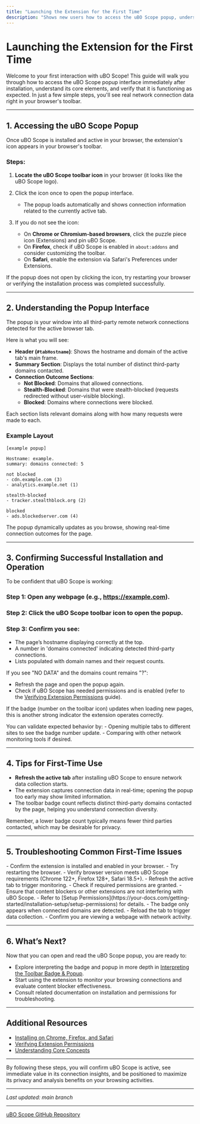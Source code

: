 ```yaml
---
title: "Launching the Extension for the First Time"
description: "Shows new users how to access the uBO Scope popup, understand its interface, and confirm successful installation. Ensures users see the extension in action immediately."
---
```


# Launching the Extension for the First Time

Welcome to your first interaction with uBO Scope! This guide will walk you through how to access the uBO Scope popup interface immediately after installation, understand its core elements, and verify that it is functioning as expected. In just a few simple steps, you'll see real network connection data right in your browser's toolbar.

---

## 1. Accessing the uBO Scope Popup

Once uBO Scope is installed and active in your browser, the extension's icon appears in your browser's toolbar.

### Steps:

1. **Locate the uBO Scope toolbar icon** in your browser (it looks like the uBO Scope logo).

2. Click the icon once to open the popup interface.
   - The popup loads automatically and shows connection information related to the currently active tab.

3. If you do not see the icon:
   - On **Chrome or Chromium-based browsers**, click the puzzle piece icon (Extensions) and pin uBO Scope.
   - On **Firefox**, check if uBO Scope is enabled in `about:addons` and consider customizing the toolbar.
   - On **Safari**, enable the extension via Safari's Preferences under Extensions.

<Tip>
If the popup does not open by clicking the icon, try restarting your browser or verifying the installation process was completed successfully.
</Tip>

---

## 2. Understanding the Popup Interface

The popup is your window into all third-party remote network connections detected for the active browser tab.

Here is what you will see:

- **Header (`#tabHostname`)**: Shows the hostname and domain of the active tab's main frame.
- **Summary Section**: Displays the total number of distinct third-party domains contacted.
- **Connection Outcome Sections**:
  - **Not Blocked**: Domains that allowed connections.
  - **Stealth-Blocked**: Domains that were stealth-blocked (requests redirected without user-visible blocking).
  - **Blocked**: Domains where connections were blocked.

Each section lists relevant domains along with how many requests were made to each.

### Example Layout

```plaintext
[example popup]

Hostname: example.
summary: domains connected: 5

not blocked
- cdn.example.com (3)
- analytics.example.net (1)

stealth-blocked
- tracker.stealthblock.org (2)

blocked
- ads.blockedserver.com (4)
```

<Tip>
The popup dynamically updates as you browse, showing real-time connection outcomes for the page.
</Tip>

---

## 3. Confirming Successful Installation and Operation

To be confident that uBO Scope is working:

### Step 1: Open any webpage (e.g., https://example.com).

### Step 2: Click the uBO Scope toolbar icon to open the popup.

### Step 3: Confirm you see:
- The page’s hostname displaying correctly at the top.
- A number in 'domains connected' indicating detected third-party connections.
- Lists populated with domain names and their request counts.

If you see "NO DATA" and the domains count remains "?":
- Refresh the page and open the popup again.
- Check if uBO Scope has needed permissions and is enabled (refer to the [Verifying Extension Permissions](https://your-docs.com/getting-started/installation-setup/setup-permissions) guide).

If the badge (number on the toolbar icon) updates when loading new pages, this is another strong indicator the extension operates correctly.

<Check>
You can validate expected behavior by:
- Opening multiple tabs to different sites to see the badge number update.
- Comparing with other network monitoring tools if desired.
</Check>

---

## 4. Tips for First-Time Use

- **Refresh the active tab** after installing uBO Scope to ensure network data collection starts.
- The extension captures connection data in real-time; opening the popup too early may show limited information.
- The toolbar badge count reflects distinct third-party domains contacted by the page, helping you understand connection diversity.

<Tip>
Remember, a lower badge count typically means fewer third parties contacted, which may be desirable for privacy.
</Tip>

---

## 5. Troubleshooting Common First-Time Issues

<AccordionGroup title="Troubleshooting Launch Issues">
<Accordion title="Popup Doesn't Open When Clicking the Icon">
- Confirm the extension is installed and enabled in your browser.
- Try restarting the browser.
- Verify browser version meets uBO Scope requirements (Chrome 122+, Firefox 128+, Safari 18.5+).
</Accordion>
<Accordion title="The Popup Shows 'NO DATA' or '?' for Domains Connected">
- Refresh the active tab to trigger monitoring.
- Check if required permissions are granted.
- Ensure that content blockers or other extensions are not interfering with uBO Scope.
- Refer to [Setup Permissions](https://your-docs.com/getting-started/installation-setup/setup-permissions) for details.
</Accordion>
<Accordion title="Toolbar Badge Count Does Not Appear or Update">
- The badge only appears when connected domains are detected.
- Reload the tab to trigger data collection.
- Confirm you are viewing a webpage with network activity.
</Accordion>
</AccordionGroup>

---

## 6. What’s Next?

Now that you can open and read the uBO Scope popup, you are ready to:

- Explore interpreting the badge and popup in more depth in [Interpreting the Toolbar Badge & Popup](https://your-docs.com/getting-started/first-use/interpreting-badge-popup).
- Start using the extension to monitor your browsing connections and evaluate content blocker effectiveness.
- Consult related documentation on installation and permissions for troubleshooting.

---

## Additional Resources

- [Installing on Chrome, Firefox, and Safari](https://your-docs.com/getting-started/installation-setup/installation-browser)
- [Verifying Extension Permissions](https://your-docs.com/getting-started/installation-setup/setup-permissions)
- [Understanding Core Concepts](https://your-docs.com/overview/product-intro/core-terms-concepts)

---

By following these steps, you will confirm uBO Scope is active, see immediate value in its connection insights, and be positioned to maximize its privacy and analysis benefits on your browsing activities.

---

_Last updated: main branch_

---

[uBO Scope GitHub Repository](https://github.com/gorhill/uBO-Scope)